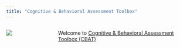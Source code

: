 ```yaml
---
title: "Cognitive & Behavioral Assessment Toolbox"
---
```


::::: columns
::: {.column width="25%"}
[![](logo.png)](https://cbat.cpsy-lab.com/)
:::

::: {.column width="75%"}
Welcome to [Cognitive & Behavioral Assessment Toolbox (CBAT)](https://cbat.cpsy-lab.com/)
:::
:::::
